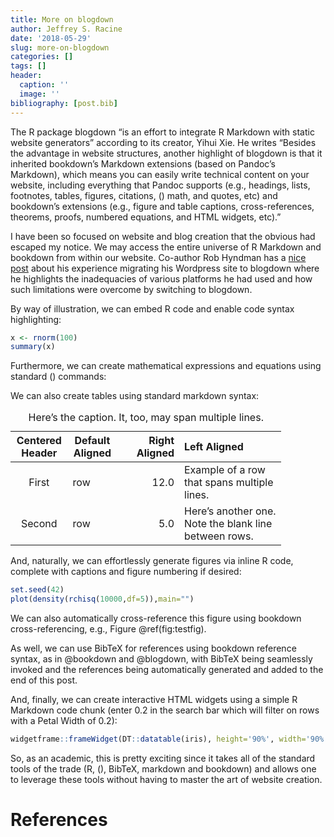```yaml
---
title: More on blogdown
author: Jeffrey S. Racine
date: '2018-05-29'
slug: more-on-blogdown
categories: []
tags: []
header:
  caption: ''
  image: ''
bibliography: [post.bib]  
---
```


The R package blogdown "is an effort to integrate R Markdown with static website generators" according to its creator, Yihui Xie. He writes "Besides the advantage in website structures, another highlight of blogdown is that it inherited bookdown’s Markdown extensions (based on Pandoc’s Markdown), which means you can easily write technical content on your website, including everything that Pandoc supports (e.g., headings, lists, footnotes, tables, figures, citations,  \(\LaTeX\)  math, and quotes, etc) and bookdown’s extensions (e.g., figure and table captions, cross-references, theorems, proofs, numbered equations, and HTML widgets, etc)."

I have been so focused on website and blog creation that the obvious had escaped my notice. We may access the entire universe of R Markdown and bookdown from within our website. Co-author Rob Hyndman has a [nice post](https://support.rbind.io/2017/05/15/converting-robjhyndman-to-blogdown) about his experience migrating his Wordpress site to blogdown where he highlights the inadequacies of various platforms he had used and how such limitations were overcome by switching to blogdown.

By way of illustration, we can embed R code and enable code syntax highlighting:

```r
x <- rnorm(100)
summary(x)
```

Furthermore, we can create mathematical expressions and equations using standard \(\LaTeX\) commands:
\begin{equation}
\hat\beta=(X'X)^{-1}X'Y
\end{equation}

We can also create tables using standard markdown syntax:

-------------------------------------------------------------
 Centered   Default           Right Left
  Header    Aligned         Aligned Aligned
----------- ------- --------------- -------------------------
   First    row                12.0 Example of a row that
                                    spans multiple lines.

  Second    row                 5.0 Here's another one. Note
                                    the blank line between
                                    rows.
-------------------------------------------------------------

Table: Here's the caption. It, too, may span
multiple lines.

And, naturally, we can effortlessly generate figures via inline R code, complete with captions and figure numbering if desired:
```r
set.seed(42)
plot(density(rchisq(10000,df=5)),main="")
```

We can also automatically cross-reference this figure using bookdown cross-referencing, e.g., Figure \@ref(fig:testfig).

As well, we can use BibTeX for references using bookdown reference syntax, as in @bookdown and @blogdown, with BibTeX being seamlessly invoked and the references being automatically generated and added to the end of this post.

And, finally, we can create interactive HTML widgets using a simple R Markdown code chunk (enter 0.2 in the search bar which will filter on rows with a Petal Width of 0.2):

```r
widgetframe::frameWidget(DT::datatable(iris), height='90%', width='90%')
```

So, as an academic, this is pretty exciting since it takes all of the standard tools of the trade (R,  \(\LaTeX\), BibTeX, markdown and bookdown) and allows one to leverage these tools without having to master the art of website creation.

# References